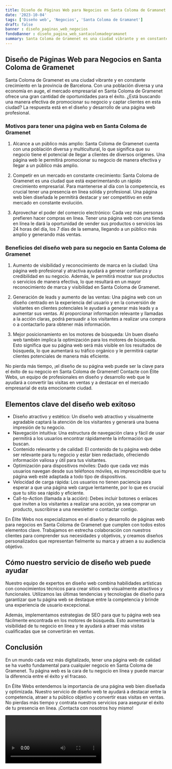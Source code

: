 ```yaml
---
title: Diseño de Páginas Web para Negocios en Santa Coloma de Gramanet
date: '2023-10-04'
tags: ['Diseño web', 'Negocios', 'Santa Coloma de Gramanet']
draft: false
banner : diseño_paginas_web_negocios
fondoBanner : diseño_pagina_web_santacolomadegramanet
summary: Santa Coloma de Gramenet es una ciudad vibrante y en constante crecimiento en la provincia de Barcelona. Con una población diversa y una economía en auge, el mercado empresarial en Santa Coloma de Gramenet ofrece una gran cantidad de oportunidades para el éxito. ¿Está buscando una manera efectiva de promocionar su negocio y captar clientes en esta ciudad? La respuesta está en el diseño y desarrollo de una página web profesional.
---
```


## Diseño de Páginas Web para Negocios en Santa Coloma de Gramenet

Santa Coloma de Gramenet es una ciudad vibrante y en constante crecimiento en la provincia de Barcelona. Con una población diversa y una economía en auge, el mercado empresarial en Santa Coloma de Gramenet ofrece una gran cantidad de oportunidades para el éxito. ¿Está buscando una manera efectiva de promocionar su negocio y captar clientes en esta ciudad? La respuesta está en el diseño y desarrollo de una página web profesional.

### Motivos para tener una página web en Santa Coloma de Gramenet

1. Alcance a un público más amplio: Santa Coloma de Gramenet cuenta con una población diversa y multicultural, lo que significa que su negocio tiene el potencial de llegar a clientes de diversos orígenes. Una página web le permitirá promocionar su negocio de manera efectiva y llegar a un público más amplio.

2. Competir en un mercado en constante crecimiento: Santa Coloma de Gramenet es una ciudad que está experimentando un rápido crecimiento empresarial. Para mantenerse al día con la competencia, es crucial tener una presencia en línea sólida y profesional. Una página web bien diseñada le permitirá destacar y ser competitivo en este mercado en constante evolución.

3. Aprovechar el poder del comercio electrónico: Cada vez más personas prefieren hacer compras en línea. Tener una página web con una tienda en línea le dará la oportunidad de vender sus productos o servicios las 24 horas del día, los 7 días de la semana, llegando a un público más amplio y generando más ventas.

### Beneficios del diseño web para su negocio en Santa Coloma de Gramenet

1. Aumento de visibilidad y reconocimiento de marca en la ciudad: Una página web profesional y atractiva ayudará a generar confianza y credibilidad en su negocio. Además, le permitirá mostrar sus productos o servicios de manera efectiva, lo que resultará en un mayor reconocimiento de marca y visibilidad en Santa Coloma de Gramenet.

2. Generación de leads y aumento de las ventas: Una página web con un diseño centrado en la experiencia del usuario y en la conversión de visitantes en clientes potenciales le ayudará a generar más leads y a aumentar sus ventas. Al proporcionar información relevante y llamadas a la acción claras, podrá persuadir a los visitantes a realizar una compra o a contactarlo para obtener más información.

3. Mejor posicionamiento en los motores de búsqueda: Un buen diseño web también implica la optimización para los motores de búsqueda. Esto significa que su página web será más visible en los resultados de búsqueda, lo que aumentará su tráfico orgánico y le permitirá captar clientes potenciales de manera más eficiente.

No pierda más tiempo, ¡el diseño de su página web puede ser la clave para el éxito de su negocio en Santa Coloma de Gramenet! Contacte con Élite Webs, un equipo de profesionales en diseño y desarrollo web que le ayudará a convertir las visitas en ventas y a destacar en el mercado empresarial de esta emocionante ciudad.

<GifSeo />

<Cta />

## Elementos clave del diseño web exitoso

- Diseño atractivo y estético: Un diseño web atractivo y visualmente agradable captará la atención de los visitantes y generará una buena impresión de tu negocio.
- Navegación intuitiva: Una estructura de navegación clara y fácil de usar permitirá a los usuarios encontrar rápidamente la información que buscan.
- Contenido relevante y de calidad: El contenido de tu página web debe ser relevante para tu negocio y estar bien redactado, ofreciendo información valiosa y útil para tus visitantes.
- Optimización para dispositivos móviles: Dado que cada vez más usuarios navegan desde sus teléfonos móviles, es imprescindible que tu página web esté adaptada a todo tipo de dispositivos.
- Velocidad de carga rápida: Los usuarios no tienen paciencia para esperar a que una página web cargue lentamente, por lo que es crucial que tu sitio sea rápido y eficiente.
- Call-to-Action (llamada a la acción): Debes incluir botones o enlaces que inviten a los visitantes a realizar una acción, ya sea comprar un producto, suscribirse a una newsletter o contactar contigo.

En Élite Webs nos especializamos en el diseño y desarrollo de páginas web para negocios en Santa Coloma de Gramenet que cumplen con todos estos elementos clave. Trabajamos en estrecha colaboración con nuestros clientes para comprender sus necesidades y objetivos, y creamos diseños personalizados que representan fielmente su marca y atraen a su audiencia objetivo.

## Cómo nuestro servicio de diseño web puede ayudar

Nuestro equipo de expertos en diseño web combina habilidades artísticas con conocimientos técnicos para crear sitios web visualmente atractivos y funcionales. Utilizamos las últimas tendencias y tecnologías de diseño para garantizar que tu página web se destaque entre la competencia y brinde una experiencia de usuario excepcional.

Además, implementamos estrategias de SEO para que tu página web sea fácilmente encontrada en los motores de búsqueda. Esto aumentará la visibilidad de tu negocio en línea y te ayudará a atraer más visitas cualificadas que se convertirán en ventas.

## Conclusión

En un mundo cada vez más digitalizado, tener una página web de calidad se ha vuelto fundamental para cualquier negocio en Santa Coloma de Gramenet. Tu página web es la cara de tu negocio en línea y puede marcar la diferencia entre el éxito y el fracaso.

En Élite Webs entendemos la importancia de una página web bien diseñada y optimizada. Nuestro servicio de diseño web te ayudará a destacar entre la competencia, atraer a tu público objetivo y convertir esas visitas en ventas. No pierdas más tiempo y contrata nuestros servicios para asegurar el éxito de tu presencia en línea. ¡Contacta con nosotros hoy mismo!

<Video />

<CtaBot job='Negocios' city='Santa Coloma de Gramanet'/>

<Gmaps query='Santa Coloma de Gramanet+españa+maps' />